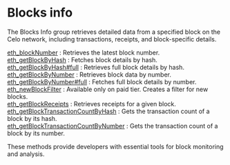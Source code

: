 
<Meta
  title="Celo blocks info | dRPC"
/>

# Blocks info

The Blocks Info group retrieves detailed data from a specified block on the Celo network, including transactions, receipts, and block-specific details.

[eth_blockNumber](/celo-api/blocksinfo/eth_blockNumber) : Retrieves the latest block number. \
[eth_getBlockByHash](/celo-api/blocksinfo/eth_getBlockByHash) : Fetches block details by hash. \
[eth_getBlockByHash#full](/celo-api/blocksinfo/eth_getBlockByHashfull) : Retrieves full block details by hash. \
[eth_getBlockByNumber](/celo-api/blocksinfo/eth_getBlockByNumber) : Retrieves block data by number. \
[eth_getBlockByNumber#full](/celo-api/blocksinfo/eth_getBlockByNumberfull) : Fetches full block details by number. \
[eth_newBlockFilter](/celo-api/blocksinfo/eth_newBlockFilter)  : Available only on paid tier. Creates a filter for new blocks. \
[eth_getBlockReceipts](/celo-api/blocksinfo/eth_getBlockReceipts) : Retrieves receipts for a given block. \
[eth_getBlockTransactionCountByHash](/celo-api/blocksinfo/eth_getBlockTransactionCountByHash) : Gets the transaction count of a block by its hash. \
[eth_getBlockTransactionCountByNumber](/celo-api/blocksinfo/eth_getBlockTransactionCountByNumber) : Gets the transaction count of a block by its number.

These methods provide developers with essential tools for block monitoring and analysis.

<Space h={16} />
<GetStarted />
